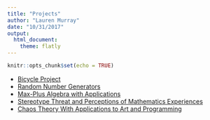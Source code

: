 ```yaml
---
title: "Projects"
author: "Lauren Murray"
date: "10/31/2017"
output: 
  html_document: 
    theme: flatly
---
```


```r
knitr::opts_chunk$set(echo = TRUE)
```

* [Bicycle Project](./bicycle.html) 
* [Random Number Generators](./Random_Number_Generators.pdf) 
* [Max-Plus Algebra with Applications](./S_STEM_Tropical_Presentation.pdf) 
* [Stereotype Threat and Perceptions of Mathematics Experiences](./Stereotype Threat and Perceptions of Mathematics Experiences.pdf) 
* [Chaos Theory With Applications to Art and Programming](./Chaos Theory With Applications to ArtProgramming.pdf) 


